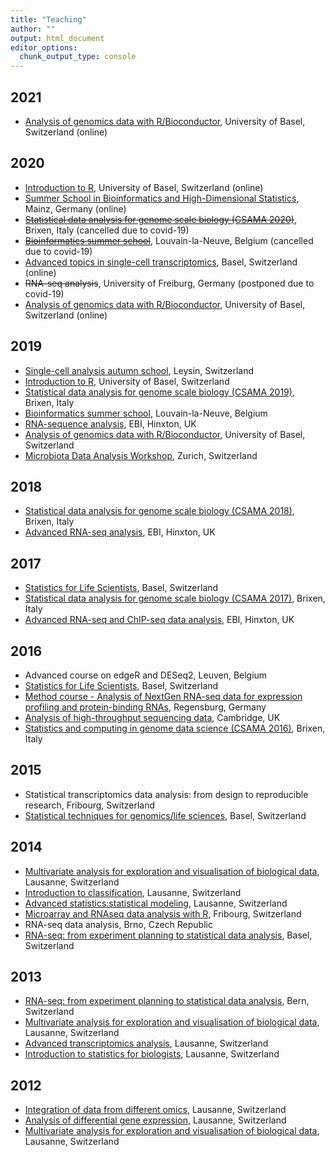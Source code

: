 ```yaml
---
title: "Teaching"
author: ""
output: html_document
editor_options: 
  chunk_output_type: console
---
```


## 2021

- [Analysis of genomics data with R/Bioconductor](https://ivanek.github.io/analysisOfGenomicsDataWithR/), University of Basel, Switzerland (online)

## 2020

- [Introduction to R](https://ivanek.github.io/introductionToR/), University of Basel, Switzerland (online)
- [Summer School in Bioinformatics and High-Dimensional Statistics](http://www3.unimedizin-mainz.de/transmed/training-program/training-in-scientific-skills/summer-school-in-bioinformatics-and-high-dimensional-statistics.html), Mainz, Germany (online)
- [~~Statistical data analysis for genome scale biology (CSAMA 2020)~~](https://www.huber.embl.de/csama2020/#home), Brixen, Italy (cancelled due to covid-19)
- [~~Bioinformatics summer school~~](https://uclouvain-cbio.github.io/BSS2020/), Louvain-la-Neuve, Belgium (cancelled due to covid-19)
- [Advanced topics in single-cell transcriptomics](https://www.sib.swiss/training/course/2020-05-adv-scrna), Basel, Switzerland (online)
- ~~RNA-seq analysis~~, University of Freiburg, Germany (postponed due to covid-19)
- [Analysis of genomics data with R/Bioconductor](https://ivanek.github.io/analysisOfGenomicsDataWithR/), University of Basel, Switzerland (online)

## 2019

- [Single-cell analysis autumn school](https://nbisweden.github.io/single-cell_sib_scilifelab/README.html), Leysin, Switzerland
- [Introduction to R](https://ivanek.github.io/introductionToR/), University of Basel, Switzerland
- [Statistical data analysis for genome scale biology (CSAMA 2019)](https://www.huber.embl.de/csama2019/#home), Brixen, Italy
- [Bioinformatics summer school](https://uclouvain-cbio.github.io/BSS2019/), Louvain-la-Neuve, Belgium
- [RNA-sequence analysis](https://www.ebi.ac.uk/training/events/2019/rna-sequence-analysis), EBI, Hinxton, UK
- [Analysis of genomics data with R/Bioconductor](https://ivanek.github.io/analysisOfGenomicsDataWithR/), University of Basel, Switzerland
- [Microbiota Data Analysis Workshop](http://gdc-mda.ethz.ch/MDA19/program.html), Zurich, Switzerland

## 2018

- [Statistical data analysis for genome scale biology (CSAMA 2018)](http://www-huber.embl.de/csama2018/#home), Brixen, Italy
- [Advanced RNA-seq analysis](https://www.ebi.ac.uk/training/events/2018/advanced-rna-seq-analysis), EBI, Hinxton, UK

## 2017

- [Statistics for Life Scientists](https://www.sib.swiss/training/course/stats-basel2017), Basel, Switzerland
- [Statistical data analysis for genome scale biology (CSAMA 2017)](http://www.huber.embl.de/csama2017/#home), Brixen, Italy
- [Advanced RNA-seq and ChIP-seq data analysis](http://www.ebi.ac.uk/training/events/2017/advanced-rna-seq-and-chip-seq-data-analysis-1), EBI, Hinxton, UK

## 2016

- Advanced course on edgeR and DESeq2, Leuven, Belgium
- [Statistics for Life Scientists](http://edu.isb-sib.ch/course/view.php?id=269), Basel, Switzerland
- [Method course - Analysis of NextGen RNA-seq data for expression profiling and protein-binding RNAs](http://www.uni-regensburg.de/medicine/statistical-bioinformatics/method-course-oct-16/program/index.html), Regensburg, Germany
- [Analysis of high-throughput sequencing data](http://events.embo.org/16-htp-seq/), Cambridge, UK
- [Statistics and computing in genome data science (CSAMA 2016)](http://www.huber.embl.de/csama2016/about/), Brixen, Italy

## 2015
- Statistical transcriptomics data analysis: from design to reproducible research, Fribourg, Switzerland
- [Statistical techniques for genomics/life sciences](http://edu.isb-sib.ch/course/view.php?id=189), Basel, Switzerland

## 2014
- [Multivariate analysis for exploration and visualisation of biological data](http://edu.isb-sib.ch/course/view.php?id=187), Lausanne, Switzerland
- [Introduction to classification](http://edu.isb-sib.ch/course/view.php?id=186), Lausanne, Switzerland
- [Advanced statistics:statistical modeling](http://edu.isb-sib.ch/course/view.php?id=177), Lausanne, Switzerland
- [Microarray and RNAseq data analysis with R](http://edu.isb-sib.ch/course/view.php?id=175), Fribourg, Switzerland
- RNA-seq data analysis, Brno, Czech Republic
- [RNA-seq: from experiment planning to statistical data analysis](http://www.bc2.ch/courses/RNASeqCourseBasel201401/), Basel, Switzerland

## 2013
- [RNA-seq: from experiment planning to statistical data analysis](http://biologie.cuso.ch/staromics/activities/detail-activity/item/courses/rna-seq-from-experiment-planing-to-statistical-data-analysis/), Bern, Switzerland
- [Multivariate analysis for exploration and visualisation of biological data](http://edu.isb-sib.ch/course/view.php?id=150), Lausanne, Switzerland
- [Advanced transcriptomics analysis](http://edu.isb-sib.ch/course/view.php?id=146), Lausanne, Switzerland
- [Introduction to statistics for biologists](http://edu.isb-sib.ch/course/view.php?id=147), Lausanne, Switzerland

## 2012
- [Integration of data from different omics](http://edu.isb-sib.ch/course/view.php?id=124), Lausanne, Switzerland
- [Analysis of differential gene expression](http://edu.isb-sib.ch/course/view.php?id=120), Lausanne, Switzerland
- [Multivariate analysis for exploration and visualisation of biological data](http://edu.isb-sib.ch/course/view.php?id=121), Lausanne, Switzerland

